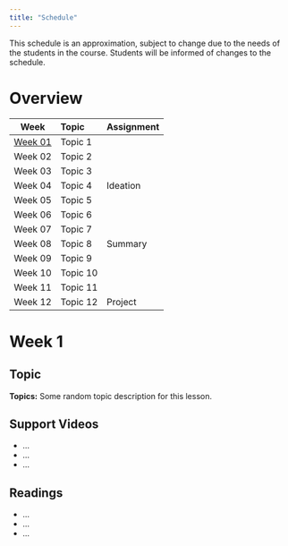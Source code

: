 ```yaml
---
title: "Schedule"
---
```


This schedule is an approximation, subject to change due to the needs of the students in the course. Students will be informed of changes to the schedule.

# Overview

| Week    |  Topic                | Assignment    |
| :-:     |  :-                   | -             |
| [Week 01](#Week_1) | Topic 1    |               |
| Week 02 |  Topic 2              |               |
| Week 03 |  Topic 3              |               |
| Week 04 |  Topic 4              | Ideation      |
| Week 05 |  Topic 5              |               |
| Week 06 |  Topic 6              |               |
| Week 07 |  Topic 7              |               |
| Week 08 |  Topic 8              | Summary       |
| Week 09 |  Topic 9              |               |
| Week 10 |  Topic 10             |               |
| Week 11 |  Topic 11             |               |
| Week 12 |  Topic 12             | Project       |


# Week 1

## Topic

**Topics:** Some random topic description for this lesson.


## Support Videos

- ...
- ...
- ...

## Readings

- ...
- ...
- ...

